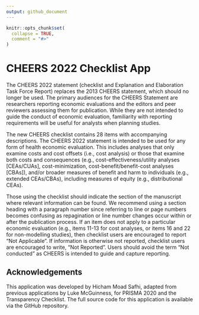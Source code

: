 ```yaml
---
output: github_document
---
```


<!-- README.md is generated from README.Rmd. Please edit that file -->

```r
knitr::opts_chunk$set(
  collapse = TRUE,
  comment = "#>"
)
```

# CHEERS 2022 Checklist App

The CHEERS 2022 statement (checklist and Explanation and Elaboration Task Force Report) replaces the 2013 CHEERS statement, which should no longer be used. The primary audiences for the CHEERS Statement are researchers reporting economic evaluations and the editors and peer reviewers assessing them for publication. While they are not intended to guide the conduct of economic evaluation, familiarity with reporting requirements will be useful for analysts when planning studies.

The new CHEERS checklist contains 28 items with accompanying descriptions. The CHEERS 2022 statement is intended to be used for any form of health economic evaluation. This includes analyses that only examine costs and cost offsets (i.e., cost analysis) or those that examine both costs and consequences (e.g., cost-effectiveness/utility analyses [CEAs/CUAs], cost-minimization, cost-benefit/benefit-cost analyses [CBAs]), and/or broader measures of benefit and harm to individuals (e.g., extended CEAs/CBAs), including measures of equity (e.g., distributional CEAs).

Those using the checklist should indicate the section of the manuscript where relevant information can be found. We recommend using a section heading with a paragraph number since referring to line or page numbers becomes confusing as repagination or line number changes occur within or after the publication process. If an item does not apply to a particular economic evaluation (e.g., items 11-13 for cost analyses, or items 16 and 22 for non-modelling studies), then checklist users are encouraged to report "Not Applicable". If information is otherwise not reported, checklist users are encouraged to write, "Not Reported". Users should avoid the term "Not conducted" as CHEERS is intended to guide and capture reporting.

## Acknowledgements

This application was developed by Hicham Moad Safhi, adapted from previous applications by Luke McGuinness, for PRISMA 2020 and the Transparency Checklist. The full source code for this application is available via the GitHub repository.
